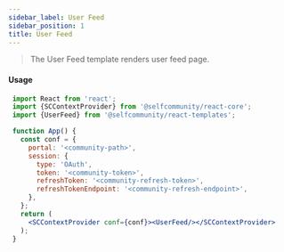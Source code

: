 ```yaml
---
sidebar_label: User Feed
sidebar_position: 1
title: User Feed
---
```


> The User Feed template renders user feed page.



<Logged><UserFeed userId={1}/></Logged>

#### Usage

```jsx
 import React from 'react';
 import {SCContextProvider} from '@selfcommunity/react-core';
 import {UserFeed} from '@selfcommunity/react-templates';

 function App() {
   const conf = {
     portal: '<community-path>',
     session: {
       type: 'OAuth',
       token: '<community-token>',
       refreshToken: '<community-refresh-token>',
       refreshTokenEndpoint: '<community-refresh-endpoint>',
     },
   };
   return (
     <SCContextProvider conf={conf}><UserFeed/></SCContextProvider>
   );
 }
 ```
